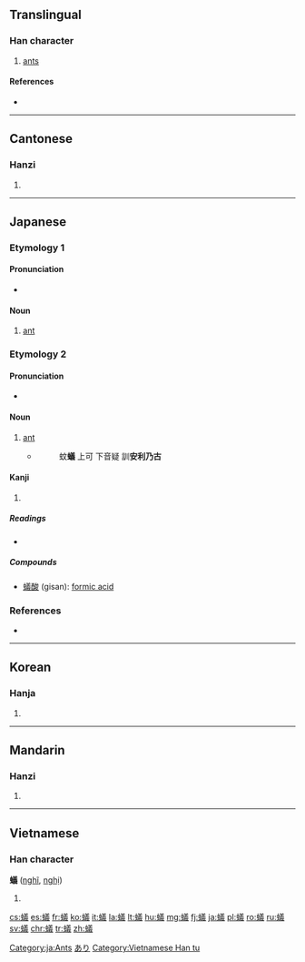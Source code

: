 {{also|蚁}}<!-- may be replaced by zh-forms -->
==Translingual==

===Han character===
{{Han char|rn=142|rad=虫|as=13|sn=19|four=5815<sub>3</sub>|canj=中戈廿土戈 (LITGI)|ids=⿰[[虫]][[義]]}}

# [[ant]]s

====References====
* {{Han ref|kx=1099.030|dkj=33672|dj=1563.080|hdz=42898.110|uh=87FB|ud=34811|bh=C3C6|bd=50118}}

----

==Cantonese==

===Hanzi===
{{yue-hanzi|jyut=ngai5|y=ngai5|sim=蚁}}

# {{defn|lang=yue|sort=虫13}}

----

==Japanese==

===Etymology 1===

====Pronunciation====
* {{IPA|/ari/|lang=ja}}

====Noun====
{{ja-noun|k|hira=あり|rom=ari}}

# [[ant]]

===Etymology 2===

====Pronunciation====
* {{IPA|/arinoko/|lang=ja}}

====Noun====
{{ja-noun|k|hira=ありのこ|rom=arinoko}}

# [[ant]]
#* {{RQ:Shin'yaku Kegonkyō Ongi Shiki|161}}
#*: 蚊'''蟻''' 上可 下音疑 訓'''安利乃古'''

====Kanji====
{{ja-kanji|grade=9|rs=虫13}}

# {{defn|lang=ja|sort=虫13}}

=====Readings=====
* {{ja-readings|on=[[ぎ]] (gi)|kun=[[あり]] (ari)}}

=====Compounds=====
* [[蟻酸]] (gisan): [[formic acid]]

===References===
* {{Shin'yaku Kegonkyō Ongi Shiki}}

[[Category:ja:Ants]]
[[Category:ja:Insects|あり]]

----

==Korean==

===Hanja===
{{ko-hanja|hangeul=의|eumhun=|rv=ui|mr=ŭi|y=uy}}

# {{defn|lang=ko|sort=虫13}}

----

==Mandarin==

===Hanzi===
{{cmn-hanzi|sim=蚁|pin=[[jǐ]] ([[ji3]]), [[yǐ]] ([[yi3]])|wg=chi<sup>3</sup>, i<sup>3</sup>}}

# {{defn|lang=cmn|sort=虫13}}

----

==Vietnamese==

===Han character===
'''蟻''' ([[nghĩ]], [[nghị]])

# {{defn|lang=vi}}

[[Category:Vietnamese Han tu]]

[[cs:蟻]]
[[es:蟻]]
[[fr:蟻]]
[[ko:蟻]]
[[it:蟻]]
[[la:蟻]]
[[lt:蟻]]
[[hu:蟻]]
[[mg:蟻]]
[[fj:蟻]]
[[ja:蟻]]
[[pl:蟻]]
[[ro:蟻]]
[[ru:蟻]]
[[sv:蟻]]
[[chr:蟻]]
[[tr:蟻]]
[[zh:蟻]]